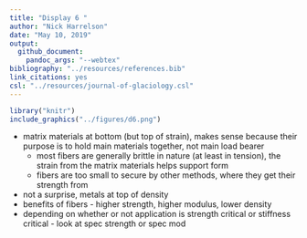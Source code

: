 ```yaml
---
title: "Display 6 "
author: "Nick Harrelson"
date: "May 10, 2019"
output: 
  github_document: 
    pandoc_args: "--webtex"
bibliography: "../resources/references.bib"
link_citations: yes
csl: "../resources/journal-of-glaciology.csl"
---
```



```r
library("knitr")
include_graphics("../figures/d6.png")
```

- matrix materials at bottom (but top of strain), makes sense because their purpose is to hold main materials together, not main load bearer
     * most fibers are generally brittle in nature (at least in tension), the    strain from the matrix materials helps support form
     * fibers are too small to secure by other methods, where they get their strength from
- not a surprise, metals at top of density
- benefits of fibers - higher strength, higher modulus, lower density
- depending on whether or not application is strength critical or stiffness critical - look at spec strength or spec mod
